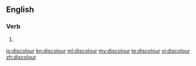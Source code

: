 ==English==

===Verb===
{{en-verb}}

# {{alternative spelling of|discolor}}

[[io:discolour]]
[[kn:discolour]]
[[ml:discolour]]
[[my:discolour]]
[[te:discolour]]
[[vi:discolour]]
[[zh:discolour]]